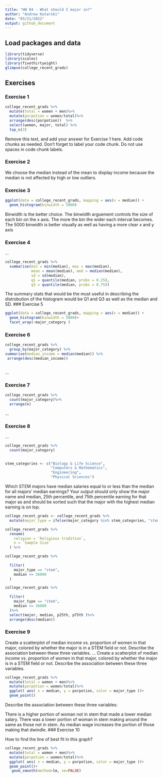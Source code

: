 ---
title: "HW 04 - What should I major in?"
author: "Andrew Kotarski"
date: "03/21/2022"
output: github_document
---

## Load packages and data

```{r load-packages, message = FALSE}
library(tidyverse)
library(scales)
library(fivethirtyeight)
glimpse(college_recent_grads)
```

## Exercises

### Exercise 1
```{r ex 1}

college_recent_grads %>% 
  mutate(total = women + men)%>% 
  mutate(porpotion = women/total)%>% 
  arrange(desc(porpotion))  %>%
  select(women, major, total) %>%
  top_n(3)
```


Remove this text, and add your answer for Exercise 1 here.
Add code chunks as needed.
Don't forget to label your code chunk.
Do not use spaces in code chunk labels.

### Exercise 2

We choose the median instead of the mean to display income because the median is not affected by high or low outliers. 

### Exercise 3
```{r ex3}
ggplot(data = college_recent_grads, mapping = aes(x = median)) +
  geom_histogram(binwidth = 5000)
```

Binwidth is the better choice. The binwidth arguement controls the size of each bin on the x axis. The more the bin the wider each interval becomes. The 5000 binwidth is better visually as well as having a more clear x and y axis

### Exercise 4

...
```{r ex4}
college_recent_grads %>%
  summarise(min = min(median), max = max(median),
            mean = mean(median), med = median(median),
            sd = sd(median), 
            q1 = quantile(median, probs = 0.25),
            q3 = quantile(median, probs = 0.75))
```
The summary stats that would be the must useful in describing the distrobution of the histogram would be Q1 and Q3 as well as the median and SD. 
### Exercise 5

```{r ex 5}
ggplot(data = college_recent_grads, mapping = aes(x = median)) +
  geom_histogram(binwidth = 5000)+ 
  facet_wrap(~major_category )
```

### Exercise 6
```{r ex 6}
college_recent_grads %>%
  group_by(major_category) %>%
summarise(median_income = median(median)) %>%
 arrange(desc(median_income))
  
```

...

### Exercise 7
```{r} 
college_recent_grads %>%
  count(major_category)%>%
  arrange(n)

```

...

### Exercise 8

...
```{r}
college_recent_grads %>%
  count(major_category)
  
```
```{r}
stem_categories <- c("Biology & Life Science",
                     "Computers & Mathematics",
                     "Engineering",
                     "Physical Sciences")

```
Which STEM majors have median salaries equal to or less than the median for all majors’ median earnings? Your output should only show the major name and median, 25th percentile, and 75th percentile earning for that major as and should be sorted such that the major with the highest median earning is on top.
```{r}
college_recent_grads <- college_recent_grads %>%
  mutate(major_type = ifelse(major_category %in% stem_categories, "stem", "not stem"))
```

```{r}
college_recent_grads %>%
  rename(
    religion = `Religious tradition`,
    n = `Sample Size`
  ) %>%
```



```{r}
college_recent_grads %>%
  
  filter(
    major_type == "stem",
    median <= 36000
  ) 

```

```{r}
college_recent_grads %>%
  
  filter(
    major_type == "stem",
    median <= 36000
  )%>%
  select(major, median, p25th, p75th )%>%
  arrange(desc(median))

```

### Exercise 9
Create a scatterplot of median income vs. proportion of women in that major, colored by whether the major is in a STEM field or not. Describe the association between these three variables.
...
Create a scatterplot of median income vs. proportion of women in that major, colored by whether the major is in a STEM field or not. Describe the association between these three variables.
```{r}
college_recent_grads %>% 
  mutate(total = women + men)%>% 
  mutate(porpotion = women/total)%>%
  ggplot( aes( x = median, y = porpotion, color = major_type ))+
  geom_point()

```
 Describe the association between these three variables: 
 
 There is a higher portion of woman not in stem that made a lower median salary. There was a lower portion of woman in stem making around the same as those not in stem. As median wage increases the portion of those making that dwindle. 
### Exercise 10

How to find the line of best fit in this graph? 

 
```{r}
college_recent_grads %>% 
  mutate(total = women + men)%>% 
  mutate(porpotion = women/total)%>%
  ggplot( aes( x = median, y = porpotion, color = major_type ))+
  geom_point()+ 
   geom_smooth(method=lm, se=FALSE)

```
 
 
